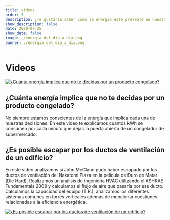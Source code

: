 ```yaml
---
title: videos
order: 3
description: ¿Te gustaría saber como la energía está presente en nuestro día a día? En esta serie de videos hago un análisis de ingeniería para demostrar la importancia de la ingeniería HVAC y la eficiencia energética
show_description: false
date: 2020-09-25
show_date: false
image: ./energia_del_dia_a_dia.png
banner: ./energia_del_dia_a_dia.png
---
```


# Videos

<Row>
<Col>

[![¿Cuánta energía implica que no te decidas por un producto congelado?](http://img.youtube.com/vi/Nsae4Wvt0Gw/0.jpg)](http://www.youtube.com/watch?v=Nsae4Wvt0Gw "¿Cuánta energía implica que no te decidas por un producto congelado?")

</Col>
<Col>  

## ¿Cuánta energía implica que no te decidas por un producto congelado?
No siempre estamos conscientes de la energía que implica cada una de nuestras decisiones. En este video te explicamos cuantos kWh se consumen por cada minuto que dejas la puerta abierta de un congelador de supermercado.
 
</Col>
</Row>

<Row>
<Col>

## ¿Es posible escapar por los ductos de ventilación de un edificio?
En este video analizamos si John McClane pudo haber escapado por los ductos de ventilación del Nakatomi Plaza en la película de Duro de Matar (Die Hard). Realizamos un análisis de ingeniería HVAC utilizando el ASHRAE Fundamentals 2009 y calculamos el flujo de aire que pasaría por ese ducto. Calculamos la capacidad del equipo (T.R.), analizamos los diferentes sistemas comunes en torres verticales además de mencionar cuestiones relacionadas a la eficiencia energética. 

</Col>
<Col>

[![¿Es posible escapar por los ductos de ventilación de un edificio?](http://img.youtube.com/vi/oihZ2B2YEhQ/0.jpg)](http://www.youtube.com/watch?v=oihZ2B2YEhQ "¿Es posible escapar por los ductos de ventilación de un edificio?")

</Col>
</Row>